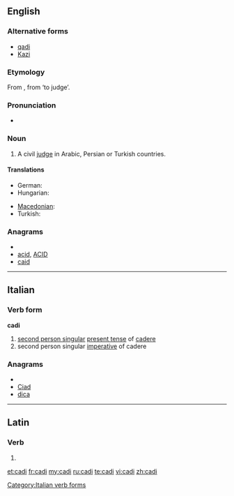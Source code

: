 {{also|cadı}}
==English==

===Alternative forms===
* [[qadi]]
* [[Kazi]]

===Etymology===
From {{etyl|ar}} '''{{Arab|[[قاضي]]}}''', from '''{{Arab|[[قض]]}}''' ‘to judge’.

===Pronunciation===
* {{IPA|/ˈkɑːdi/}}

===Noun===
{{en-noun}}

# A civil [[judge]] in Arabic, Persian or Turkish countries.

====Translations====
{{trans-top|a civil judge}}
* German: {{t+|de|Kadi|m}}
* Hungarian: {{t-|hu|kádi}}
{{trans-mid}}
* [[Macedonian]]: {{t|mk|кадија|m|tr=kádija}}
* Turkish: {{t+|tr|kadı}}
{{trans-bottom}}

===Anagrams===
* {{alphagram|acdi}}
* [[acid#English|acid]], [[ACID#English|ACID]]
* [[caid#English|caid]]


----

==Italian==

===Verb form===
'''cadi'''

# [[second person singular]] [[present tense]] of [[cadere]]
# second person singular [[imperative]] of cadere

===Anagrams===
* {{alphagram|acdi}}
* [[Ciad#Italian|Ciad]]
* [[dica#Italian|dica]]

[[Category:Italian verb forms]]

----

==Latin==

===Verb===
{{la-verb-form|cadī}}

# {{conjugation of|cado|cadō|pres|pass|inf|lang=la}}{{la-conj-form-gloss|cado|t=pres|v=pass|m=inf}}

[[et:cadi]]
[[fr:cadi]]
[[my:cadi]]
[[ru:cadi]]
[[te:cadi]]
[[vi:cadi]]
[[zh:cadi]]